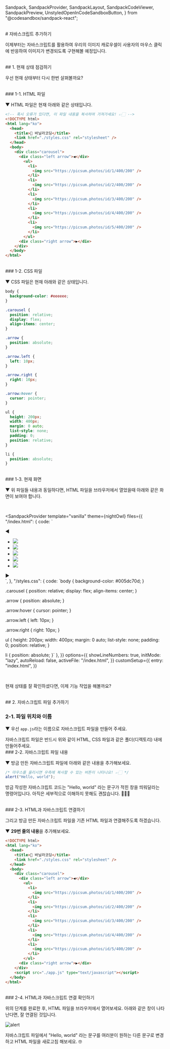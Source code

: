   Sandpack,
  SandpackProvider,
  SandpackLayout,
  SandpackCodeViewer,
  SandpackPreview,
  UnstyledOpenInCodeSandboxButton,
} from "@codesandbox/sandpack-react";

<br/>
# 자바스크립트 추가하기

이제부터는 자바스크립트를 활용하여 우리의 이미지 캐로우셀이 사용자의 마우스 클릭에 반응하여 이미지가 변경되도록 구현해볼 예정입니다.

<br/>
## 1. 현재 상태 점검하기

우선 현재 상태부터 다시 한번 살펴볼까요?

<br/>
### 1-1. HTML 파일

▼ HTML 파일은 현재 아래와 같은 상태입니다.

```html copy filename="index.html" showLineNumbers
<!-- 혹시 오류가 있다면, 이 파일 내용을 복사하여 가져가세요! 👉🏻 -->
<!DOCTYPE html>
<html lang="ko">
  <head>
    <title>🔰 바닐라코딩</title>
    <link href="./styles.css" rel="stylesheet" />
  </head>
  <body>
    <div class="carousel">
      <div class="left arrow">◀︎</div>
        <ul>
          <li>
            <img src="https://picsum.photos/id/1/400/200" />
          </li>
          <li>
            <img src="https://picsum.photos/id/2/400/200" />
          </li>
          <li>
            <img src="https://picsum.photos/id/3/400/200" />
          </li>
          <li>
            <img src="https://picsum.photos/id/4/400/200" />
          </li>
          <li>
            <img src="https://picsum.photos/id/5/400/200" />
          </li>
        </ul>
      <div class="right arrow">▶︎</div>
    </div>
  </body>
</html>
```

<br/>
### 1-2. CSS 파일

▼ CSS 파일은 현재 아래와 같은 상태입니다.

```css copy filename="styles.css" showLineNumbers
body {
  background-color: #eeeeee;
}

.carousel {
  position: relative;
  display: flex;
  align-items: center;
}

.arrow {
  position: absolute;
}

.arrow.left {
  left: 10px;
}

.arrow.right {
  right: 10px;
}

.arrow:hover {
  cursor: pointer;
}

ul {
  height: 200px;
  width: 400px;
  margin: 0 auto;
  list-style: none;
  padding: 0;
  position: relative;
}

li {
  position: absolute;
}
```

<br/>
### 1-3. 현재 화면

▼ 위 파일들 내용과 동일하다면, HTML 파일을 브라우저에서 열었을때 아래와 같은 화면이 보여야 합니다.

<br/>

<SandpackProvider
  template="vanilla"
  theme={nightOwl}
  files={{
    "/index.html": {
      code: `<!DOCTYPE html>
<html>
<head>
  <title>🔰 바닐라코딩</title>
  <link href="./styles.css" rel="stylesheet" />
</head>
<body>
  <div class="carousel">
    <div class="left arrow">◀︎</div>
    <ul>
      <li>
        <img src="https://picsum.photos/id/1/400/200" />
      </li>
      <li>
        <img src="https://picsum.photos/id/2/400/200" />
      </li>
      <li>
        <img src="https://picsum.photos/id/3/400/200" />
      </li>
      <li>
        <img src="https://picsum.photos/id/4/400/200" />
      </li>
      <li>
        <img src="https://picsum.photos/id/5/400/200" />
      </li>
    </ul>
    <div class="right arrow">▶︎</div>
  </div>
</body>
</html>
`,
    },
    "/styles.css": {
      code: `body {
  background-color: #005dc70d;
}

 .carousel {
   position: relative;
   display: flex;
   align-items: center;
 }

 .arrow {
   position: absolute;
 }

 .arrow:hover {
   cursor: pointer;
 }

 .arrow.left {
   left: 10px;
 }

 .arrow.right {
   right: 10px;
 }

ul {
  height: 200px;
  width: 400px;
  margin: 0 auto;
  list-style: none;
  padding: 0;
  position: relative;
}

li {
  position: absolute;
}`
    },
  }}
  options={{
    showLineNumbers: true,
    initMode: "lazy",
    autoReload: false,
    activeFile: "/index.html",
  }}
  customSetup={{
    entry: "index.html",
  }}
>
  <SandpackLayout>
    <SandpackPreview showOpenInCodeSandbox={false} showRefreshButton={false} style={{ height: "240px"}}/>
  </SandpackLayout>
</SandpackProvider>

<br/>

현재 상태를 잘 확인하셨다면, 이제 기능 작업을 해볼까요?

<br/>
## 2. 자바스크립트 파일 추가하기

### 2-1. 파일 위치와 이름

▼ 우선 `app.js`라는 이름으로 자바스크립트 파일을 만들어 주세요.

<FileTree>
  <FileTree.Folder name="프로젝트 폴더" defaultOpen>
    <FileTree.File name="index.html" />
    <FileTree.File name="styles.css" />
    <FileTree.File name="app.js ⭐️" />
  </FileTree.Folder>
</FileTree>

<Callout emoji="📌">
  자바스크립트 파일은 반드시 위와 같이 HTML, CSS 파일과 같은 폴더(디렉토리) 내에 만들어주세요.
</Callout>

<br/>
### 2-2. 자바스크립트 파일 내용

▼ 방금 만든 자바스크립트 파일에 아래와 같은 내용을 추가해보세요.

```js copy filename="app.js" showLineNumbers
/* 마우스를 올리시면 우측에 복사할 수 있는 버튼이 나타나요! 👉🏻 */
alert("Hello, world");
```

방금 작성한 자바스크립트 코드는 "Hello, world" 라는 문구가 적힌 창을 띄워달라는 명령어입니다. 아직은 세부적으로 이해하지 못해도 괜찮습니다. 🙇🏻‍♂️

<br/>
### 2-3. HTML과 자바스크립트 연결하기

그리고 방금 만든 자바스크립트 파일을 기존 HTML 파일과 연결해주도록 하겠습니다.

▼ **29번 줄의 내용**을 추가해보세요.

```html copy filename="index.html" showLineNumbers {29}
<!DOCTYPE html>
<html lang="ko">
  <head>
    <title>🔰 바닐라코딩</title>
    <link href="./styles.css" rel="stylesheet" />
  </head>
  <body>
    <div class="carousel">
      <div class="left arrow">◀︎</div>
        <ul>
          <li>
            <img src="https://picsum.photos/id/1/400/200" />
          </li>
          <li>
            <img src="https://picsum.photos/id/2/400/200" />
          </li>
          <li>
            <img src="https://picsum.photos/id/3/400/200" />
          </li>
          <li>
            <img src="https://picsum.photos/id/4/400/200" />
          </li>
          <li>
            <img src="https://picsum.photos/id/5/400/200" />
          </li>
        </ul>
      <div class="right arrow">▶︎</div>
    </div>
    <script src="./app.js" type="text/javascript"></script>
  </body>
</html>
```

<br/>
### 2-4. HTML과 자바스크립트 연결 확인하기

위의 단계를 완료한 후, HTML 파일을 브라우저에서 열어보세요. 아래와 같은 창이 나타난다면, 잘 연결된 것입니다.

![alert](/images/posts/carousel-project/alert.png)

<Callout emoji="📌">
자바스크립트 파일에서 "Hello, world" 라는 문구를 여러분이 원하는 다른 문구로 변경하고 HTML 파일을 새로고침 해보세요. 🤓
</Callout>

<br/>
<br/>
<br/>
<Giscus
  repo="crwdu/lms-contents-js101"
  repoId="R_kgDOL2ikqQ"
  category="Q&A"
  categoryId="DIC_kwDOL2ikqc4CgSAu"
  mapping="pathname"
  reactionsEnabled="1"
  strict="1"
  emitMetadata="0"
  inputPosition="top"
  theme="preferred_color_scheme"
  lang="ko"
  loading="lazy"
/>
